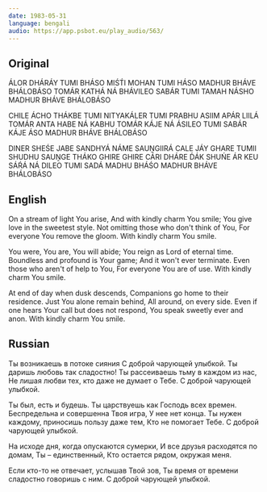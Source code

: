 ```yaml
---
date: 1983-05-31
language: bengali
audio: https://app.psbot.eu/play_audio/563/
---
```


## Original

ÁLOR DHÁRÁY TUMI BHÁSO
MIŚT́I MOHAN TUMI HÁSO
MADHUR BHÁVE BHÁLOBÁSO
TOMÁR KATHÁ NÁ BHÁVILEO
SABÁR TUMI TAMAH NÁSHO
MADHUR BHÁVE BHÁLOBÁSO

CHILE ÁCHO THÁKBE TUMI
NITYAKÁLER TUMI PRABHU
ASIIM APÁR LIILÁ TOMÁR
ANTA HABE NÁ KABHU
TOMÁR KÁJE NÁ ÁSILEO
TUMI SABÁR KÁJE ÁSO
MADHUR BHÁVE BHÁLOBÁSO

DINER SHEŚE JABE SANDHYÁ NÁME
SAUṊGIIRÁ CALE JÁY GHARE
TUMII SHUDHU SAUṊGE THÁKO
GHIRE GHIRE CÁRI DHÁRE
D́ÁK SHUŃE ÁR KEU SÁŔÁ NÁ DILEO
TUMI SADÁ MADHU BHÁŚO
MADHUR BHÁVE BHÁLOBÁSO

## English

On a stream of light You arise,
And with kindly charm You smile;
You give love in the sweetest style.
Not omitting those who don't think of You,
For everyone You remove the gloom.
With kindly charm You smile.

You were, You are, You will abide;
You reign as Lord of eternal time.
Boundless and profound is Your game;
And it won't ever terminate.
Even those who aren't of help to You,
For everyone You are of use.
With kindly charm You smile.

At end of day when dusk descends,
Companions go home to their residence.
Just You alone remain behind,
All around, on every side.
Even if one hears Your call but does not respond,
You speak sweetly ever and anon.
With kindly charm You smile.

## Russian

Ты возникаешь в потоке сияния
С доброй чарующей улыбкой.
Ты даришь любовь так сладостно!
Ты рассеиваешь тьму в каждом из нас,
Не лишая любви тех, кто даже не думает о Тебе.
С доброй чарующей улыбкой.

Ты был, есть и будешь.
Ты царствуешь как Господь всех времен.
Беспредельна и совершенна Твоя игра,
У нее нет конца.
Ты нужен каждому, приносишь пользу даже тем,
Кто не помогает Тебе.
С доброй чарующей улыбкой.

На исходе дня, когда опускаются сумерки,
И все друзья расходятся по домам,
Ты – единственный,
Кто остается рядом, окружая меня.

Если кто-то не отвечает, услышав Твой зов,
Ты время от времени сладостно говоришь с ним.
С доброй чарующей улыбкой.
